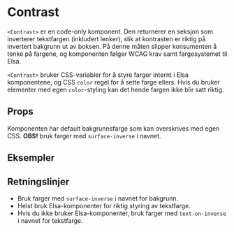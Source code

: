 
<Meta of={ContrastStories} />

# Contrast

<ComponentLinkRow
  docsHref="https://design.domstol.no/987b33f71/p/57aa58-divider/b/587136"
  githubHref="https://github.com/domstolene/designsystem/tree/main/packages/components/src/components/Contrast"
  storybookHref="https://domstolene.github.io/designsystem/?path=/story/dds-components-contrast--default"
  withBottomSpacing
/>

`<Contrast>` er en code-only komponent. Den returnerer en seksjon som inverterer tekstfargen (inkludert lenker), slik at kontrasten er riktig på invertert bakgrunn ut av boksen.
På denne måten slipper konsumenten å tenke på fargene, og komponenten følger WCAG krav samt fargesystemet til Elsa.

`<Contrast>` bruker CSS-variabler for å styre farger internt i Elsa komponentene, og CSS `color` regel for å sette farge ellers. Hvis du bruker elementer med egen `color`-styling kan det hende fargen ikke blir satt riktig.

## Props

Komponenten har default bakgrunnsfarge som kan overskrives med egen CSS. **OBS!** bruk farger med `surface-inverse` i navnet.

<Canvas of={ContrastStories.Preview} />
<Controls of={ContrastStories.Preview} />

## Eksempler

<Canvas of={ContrastStories.Examples} />

## Retningslinjer

- Bruk farger med `surface-inverse` i navnet for bakgrunn.
- Helst bruk Elsa-komponenter for riktig styring av tekstfarge.
- Hvis du ikke bruker Elsa-komponenter, bruk farger med `text-on-inverse` i navnet for tekstfarge.
